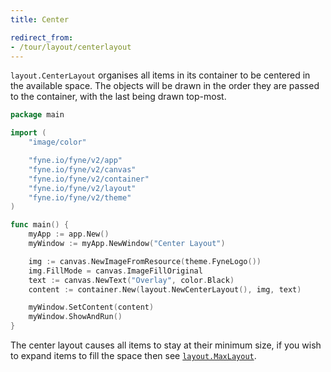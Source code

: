 ```yaml
---
title: Center

redirect_from:
- /tour/layout/centerlayout
---
```


`layout.CenterLayout` organises all items in its container to be
centered in the available space. The objects will be drawn in the order
they are passed to the container, with the last being drawn top-most.

```go
package main

import (
	"image/color"

	"fyne.io/fyne/v2/app"
	"fyne.io/fyne/v2/canvas"
	"fyne.io/fyne/v2/container"
	"fyne.io/fyne/v2/layout"
	"fyne.io/fyne/v2/theme"
)

func main() {
	myApp := app.New()
	myWindow := myApp.NewWindow("Center Layout")

	img := canvas.NewImageFromResource(theme.FyneLogo())
	img.FillMode = canvas.ImageFillOriginal
	text := canvas.NewText("Overlay", color.Black)
	content := container.New(layout.NewCenterLayout(), img, text)

	myWindow.SetContent(content)
	myWindow.ShowAndRun()
}
```

The center layout causes all items to stay at their minimum size, if
you wish to expand items to fill the space then see
[`layout.MaxLayout`](max).
